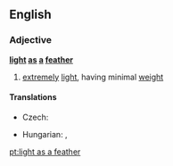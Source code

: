==English==

===Adjective===
'''[[light]] [[as]] [[a]] [[feather]]'''

# {{simile}} [[extremely]] [[light]], having minimal [[weight]]

====Translations====
{{trans-top|extremely light, having minimal weight}}
* Czech: {{t-|cs|lehký jako peříčko}}
{{trans-mid}}
* Hungarian: {{t|hu|pehelykönnyű}},  {{t|hu|könnyű, mint a pehely}}
{{trans-bottom}}

[[pt:light as a feather]]